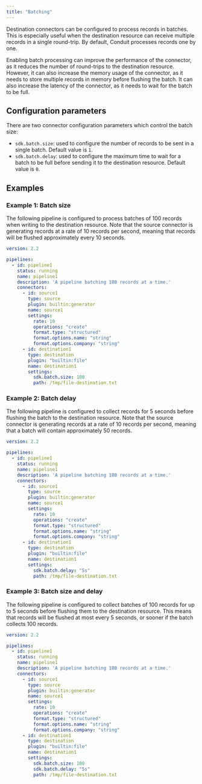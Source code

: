 ```yaml
---
title: "Batching"
---
```


Destination connectors can be configured to process records in batches. This is especially useful when the destination
resource can receive multiple records in a single round-trip. By default, Conduit processes records one by one.

Enabling batch processing can improve the performance of the connector, as it reduces the number of round-trips to the
destination resource. However, it can also increase the memory usage of the connector, as it needs to store multiple records
in memory before flushing the batch. It can also increase the latency of the connector, as it needs to wait for the batch
to be full.

## Configuration parameters

There are two connector configuration parameters which control the batch size:

* `sdk.batch.size`: used to configure the number of records to be sent in a single batch. Default value is `1`.
* `sdk.batch.delay`: used to configure the maximum time to wait for a batch to be full before sending it to the destination resource. Default value is `0`.

## Examples

### Example 1: Batch size

The following pipeline is configured to process batches of 100 records when writing to the destination resource. Note that
the source connector is generating records at a rate of 10 records per second, meaning that records will be flushed
approximately every 10 seconds.

```yaml
version: 2.2

pipelines:
  - id: pipeline1
    status: running
    name: pipeline1
    description: 'A pipeline batching 100 records at a time.'
    connectors:
      - id: source1
        type: source
        plugin: builtin:generator
        name: source1
        settings:
          rate: 10
          operations: "create"
          format.type: "structured"
          format.options.name: "string"
          format.options.company: "string"
      - id: destination1
        type: destination
        plugin: "builtin:file"
        name: destination1
        settings:
          sdk.batch.size: 100
          path: /tmp/file-destination.txt
```

### Example 2: Batch delay

The following pipeline is configured to collect records for 5 seconds before flushing the batch to the destination resource.
Note that the source connector is generating records at a rate of 10 records per second, meaning that a batch will
contain approximately 50 records.

```yaml
version: 2.2

pipelines:
  - id: pipeline1
    status: running
    name: pipeline1
    description: 'A pipeline batching 100 records at a time.'
    connectors:
      - id: source1
        type: source
        plugin: builtin:generator
        name: source1
        settings:
          rate: 10
          operations: "create"
          format.type: "structured"
          format.options.name: "string"
          format.options.company: "string"
      - id: destination1
        type: destination
        plugin: "builtin:file"
        name: destination1
        settings:
          sdk.batch.delay: "5s"
          path: /tmp/file-destination.txt
```

### Example 3: Batch size and delay

The following pipeline is configured to collect batches of 100 records for up to 5 seconds before flushing them to the
destination resource. This means that records will be flushed at most every 5 seconds, or sooner if the batch collects
100 records.

```yaml
version: 2.2

pipelines:
  - id: pipeline1
    status: running
    name: pipeline1
    description: 'A pipeline batching 100 records at a time.'
    connectors:
      - id: source1
        type: source
        plugin: builtin:generator
        name: source1
        settings:
          rate: 10
          operations: "create"
          format.type: "structured"
          format.options.name: "string"
          format.options.company: "string"
      - id: destination1
        type: destination
        plugin: "builtin:file"
        name: destination1
        settings:
          sdk.batch.size: 100
          sdk.batch.delay: "5s"
          path: /tmp/file-destination.txt
```
